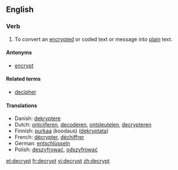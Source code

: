 ==English==

===Verb===
{{en-verb}}

# To convert an [[encrypt]]ed or coded text or message into [[plain]] text.

====Antonyms====
* [[encrypt]]

====Related terms====
* [[decipher]]

====Translations====
{{trans-top|to convert to plain text}}
* Danish: [[dekryptere]]
* Dutch: [[ontcijferen]], [[decoderen]], [[ontsleutelen]], [[decrypteren]]
* Finnish: [[purkaa]] (koodaus) ([[dekryptata]])
* French: [[décrypter]], [[déchiffrer]] 
* German: [[entschlüsseln]]
* Polish: [[deszyfrować]], [[odszyfrować]]
{{trans-mid}}
{{trans-bottom}}

[[et:decrypt]]
[[fr:decrypt]]
[[vi:decrypt]]
[[zh:decrypt]]